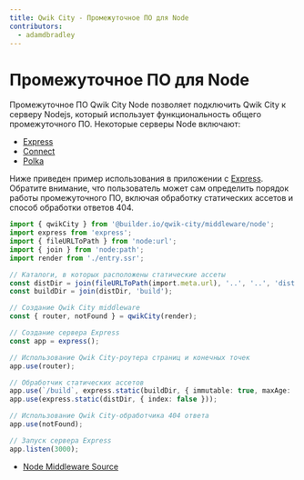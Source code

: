 ```yaml
---
title: Qwik City - Промежуточное ПО для Node
contributors:
  - adamdbradley
---
```


# Промежуточное ПО для Node

Промежуточное ПО Qwik City Node позволяет подключить Qwik City к серверу Nodejs, который использует функциональность общего промежуточного ПО. Некоторые серверы Node включают:

- [Express](https://expressjs.com/)
- [Connect](https://www.npmjs.com/package/connect)
- [Polka](https://www.npmjs.com/package/polka)

Ниже приведен пример использования в приложении с [Express](https://expressjs.com/). Обратите внимание, что пользователь может сам определить порядок работы промежуточного ПО, включая обработку статических ассетов и способ обработки ответов 404.

```typescript
import { qwikCity } from '@builder.io/qwik-city/middleware/node';
import express from 'express';
import { fileURLToPath } from 'node:url';
import { join } from 'node:path';
import render from './entry.ssr';

// Каталоги, в которых расположены статические ассеты
const distDir = join(fileURLToPath(import.meta.url), '..', '..', 'dist');
const buildDir = join(distDir, 'build');

// Создание Qwik City middleware
const { router, notFound } = qwikCity(render);

// Создание сервера Express
const app = express();

// Использование Qwik City-роутера страниц и конечных точек
app.use(router);

// Обработчик статических ассетов
app.use(`/build`, express.static(buildDir, { immutable: true, maxAge: '1y', index: false }));
app.use(express.static(distDir, { index: false }));

// Использование Qwik City-обработчика 404 ответа
app.use(notFound);

// Запуск сервера Express
app.listen(3000);
```

- [Node Middleware Source](https://github.com/BuilderIO/qwik/tree/main/packages/qwik-city/middleware/node/index.ts)
